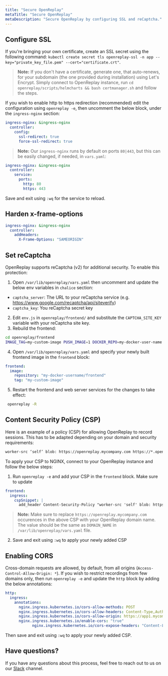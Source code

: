 ```yaml
---
title: "Secure OpenReplay"
metaTitle: "Secure OpenReplay"
metaDescription: "Secure OpenReplay by configuring SSL and reCaptcha."
---
```


## Configure SSL

If you're bringing your own certificate, create an SSL secret using the following command: `kubectl create secret tls openreplay-ssl -n app --key="private_key_file.pem" --cert="certificate.crt"`.

> **Note:** If you don't have a certificate, generate one, that auto-renews, for your subdomain (the one provided during installation) using Let's Encrypt. Simply connect to OpenReplay instance, run `cd openreplay/scripts/helmcharts && bash certmanager.sh` and follow the steps.

If you wish to enable http to https redirection (recommended) edit the configuration using `openreplay -e`, then uncomment the below block, under the `ingress-nginx` section:
   
```yaml
ingress-nginx: &ingress-nginx
  controller:
    config:
      ssl-redirect: true
      force-ssl-redirect: true
```

> **Note:** Our `ingress-nginx` runs by default on ports `80|443`, but this can be easily changed, if needed, in `vars.yaml`:

```yaml
ingress-nginx: &ingress-nginx
  controller:
    service:
      ports:
        http: 80
        https: 443
```

Save and exit using `:wq` for the service to reload.

## Harden x-frame-options

```yaml
ingress-nginx: &ingress-nginx
  controller:
    addHeaders:
      X-Frame-Options: "SAMEORIGIN"
```


## Set reCaptcha

OpenReplay supports reCaptcha (v2) for additional security. To enable this protection:

1. Open `/var/lib/openreplay/vars.yaml` then uncomment and update the below env variables in `chalice` section:
- `captcha_server`: The URL to your reCaptcha service (e.g. https://www.google.com/recaptcha/api/siteverify)
- `captcha_key`: You reCaptcha secret key

2. Edit `env.js` in `openreplay/frontend/` and substitute the `CAPTCHA_SITE_KEY` variable with your reCaptcha site key.
3. Rebuild the frontend:

```bash
cd openreplay/frontend
IMAGE_TAG=my-custom-image PUSH_IMAGE=1 DOCKER_REPO=my-docker-user-name bash -x build.sh
```

4. Open `/var/lib/openreplay/vars.yaml` and specify your newly built frontend image in the `frontend` block:

```yaml
frontend:
  image:
    repository: "my-docker-username/frontend"
    tag: "my-custom-image"
```

5. Restart the frontend and web server services for the changes to take effect:

```bash
 openreplay -R
```

## Content Security Policy (CSP)

Here is an example of a policy (CSP) for allowing OpenReplay to record sessions. This has to be adapted depending on your domain and security requirements:

```html
worker-src ‘self’ blob: https://openreplay.mycompany.com https://*.openreplay.com; script-src ‘self’ https://openreplay.mycompany.com https://*.openreplay.com;
```

To apply your CSP to NGINX, connect to your OpenReplay instance and follow the below steps:

1. Run `openreplay -e` and add your CSP in the `frontend` block. Make sure to update 

```yaml
frontend:
  ingress:
    cspSnippet: |
      add_header Content-Security-Policy "worker-src 'self' blob: https://openreplay.mycompany.com https://*.openreplay.com; script-src 'self' https://openreplay.mycompany.com https://*.openreplay.com;";
```

> **Note:** Make sure to replace `https://openreplay.mycompany.com` occurences in the above CSP with your OpenReplay domain name. The value should be the same as `DOMAIN_NAME` in `/var/lib/openreplay/vars.yaml` file. 

2. Save and exit using `:wq` to apply your newly added CSP

## Enabling CORS

Cross-domain requests are allowed, by default, from all origins (`Access-Control-Allow-Origin: *`). If you wish to restrict recordings from few domains only, then run `openreplay -e` and update the `http` block by adding the below annotations:

```yaml
http:
  ingress:
    annotations:
      nginx.ingress.kubernetes.io/cors-allow-methods: POST
      nginx.ingress.kubernetes.io/cors-allow-headers: Content-Type,Authorization,Content-Encoding
      nginx.ingress.kubernetes.io/cors-allow-origin: https://app1.mycompany.com,https://app2.mycompany.com,https://*.mycompany.com
      nginx.ingress.kubernetes.io/enable-cors: "true"
			nginx.ingress.kubernetes.io/cors-expose-headers: "Content-Length"
```

Then save and exit using `:wq` to apply your newly added CSP.

## Have questions?
If you have any questions about this process, feel free to reach out to us on our [Slack](https://slack.openreplay.com) channel.
